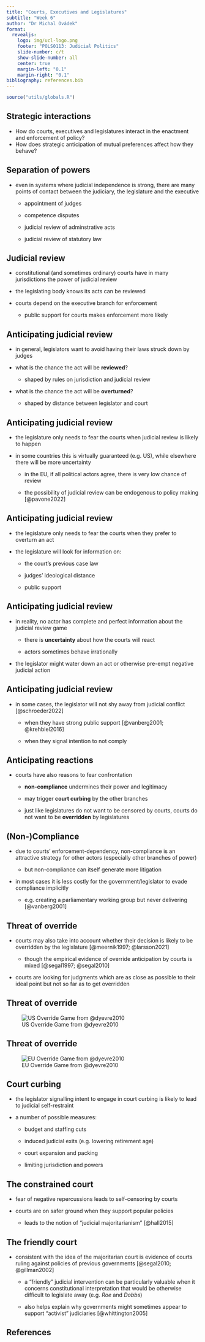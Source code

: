 ```yaml
---
title: "Courts, Executives and Legislatures"
subtitle: "Week 6"
author: "Dr Michal Ovádek"
format:
  revealjs:
    logo: img/ucl-logo.png
    footer: "POLS0113: Judicial Politics"
    slide-number: c/t
    show-slide-number: all
    center: true
    margin-left: "0.1"
    margin-right: "0.1"
bibliography: references.bib
---
```


```r
source("utils/globals.R")
```

## Strategic interactions

-   How do courts, executives and legislatures interact in the enactment and enforcement of policy?
-   How does strategic anticipation of mutual preferences affect how they behave?

## Separation of powers

-   even in systems where judicial independence is strong, there are many points of contact between the judiciary, the legislature and the executive

    -   appointment of judges

    -   competence disputes

    -   judicial review of adminstrative acts

    -   judicial review of statutory law

## Judicial review

-   constitutional (and sometimes ordinary) courts have in many jurisdictions the power of judicial review

-   the legislating body knows its acts can be reviewed

-   courts depend on the executive branch for enforcement

    -   public support for courts makes enforcement more likely

## Anticipating judicial review

-   in general, legislators want to avoid having their laws struck down by judges

-   what is the chance the act will be **reviewed**?

    -   shaped by rules on jurisdiction and judicial review

-   what is the chance the act will be **overturned**?

    -   shaped by distance between legislator and court

## Anticipating judicial review

-   the legislature only needs to fear the courts when judicial review is likely to happen

-   in some countries this is virtually guaranteed (e.g. US), while elsewhere there will be more uncertainty

    -   in the EU, if all political actors agree, there is very low chance of review

    -   the possibility of judicial review can be endogenous to policy making [@pavone2022]

## Anticipating judicial review

-   the legislature only needs to fear the courts when they prefer to overturn an act

-   the legislature will look for information on:

    -   the court's previous case law

    -   judges' ideological distance

    -   public support

## Anticipating judicial review

-   in reality, no actor has complete and perfect information about the judicial review game

    -   there is **uncertainty** about how the courts will react

    -   actors sometimes behave irrationally

-   the legislator might water down an act or otherwise pre-empt negative judicial action

## Anticipating judicial review

-   in some cases, the legislator will not shy away from judicial conflict [@schroeder2022]

    -   when they have strong public support [@vanberg2001; @krehbiel2016]

    -   when they signal intention to not comply

## Anticipating reactions

-   courts have also reasons to fear confrontation

    -   **non-compliance** undermines their power and legitimacy

    -   may trigger **court curbing** by the other branches

    -   just like legislatures do not want to be censored by courts, courts do not want to be **overridden** by legislatures

## (Non-)Compliance

-   due to courts' enforcement-dependency, non-compliance is an attractive strategy for other actors (especially other branches of power)

    -   but non-compliance can itself generate more litigation

-   in most cases it is less costly for the government/legislator to evade compliance implicitly

    -   e.g. creating a parliamentary working group but never delivering [@vanberg2001]

## Threat of override

-   courts may also take into account whether their decision is likely to be overridden by the legislature [@meernik1997; @larsson2021]

    -   though the empirical evidence of override anticipation by courts is mixed [@segal1997; @segal2010]

-   courts are looking for judgments which are as close as possible to their ideal point but not so far as to get overridden

## Threat of override

![US Override Game from @dyevre2010](img/congress-override-game.png)

## Threat of override

![EU Override Game from @dyevre2010](img/eu-override-game.png)

## Court curbing

-   the legislator signalling intent to engage in court curbing is likely to lead to judicial self-restraint

-   a number of possible measures:

    -   budget and staffing cuts

    -   induced judicial exits (e.g. lowering retirement age)

    -   court expansion and packing

    -   limiting jurisdiction and powers

## The constrained court

-   fear of negative repercussions leads to self-censoring by courts

-   courts are on safer ground when they support popular policies

    -   leads to the notion of "judicial majoritarianism" [@hall2015]

## The friendly court

-   consistent with the idea of the majoritarian court is evidence of courts ruling against policies of previous governments [@segal2010; @gillman2002]

    -   a "friendly" judicial intervention can be particularly valuable when it concerns constitutional interpretation that would be otherwise difficult to legislate away (e.g. *Roe* and *Dobbs*)

    -   also helps explain why governments might sometimes appear to support "activist" judiciaries [@whittington2005]

## References
